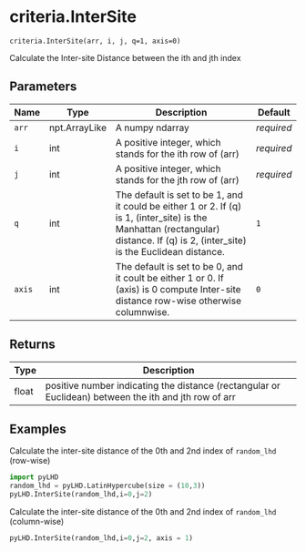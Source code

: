 # criteria.InterSite { #pyLHD.criteria.InterSite }

`criteria.InterSite(arr, i, j, q=1, axis=0)`

Calculate the Inter-site Distance between the ith and jth index

## Parameters

| Name   | Type          | Description                                                                                                                                                                        | Default    |
|--------|---------------|------------------------------------------------------------------------------------------------------------------------------------------------------------------------------------|------------|
| `arr`  | npt.ArrayLike | A numpy ndarray                                                                                                                                                                    | _required_ |
| `i`    | int           | A positive integer, which stands for the ith row of (arr)                                                                                                                          | _required_ |
| `j`    | int           | A positive integer, which stands for the jth row of (arr)                                                                                                                          | _required_ |
| `q`    | int           | The default is set to be 1, and it could be either 1 or 2. If (q) is 1, (inter_site) is the Manhattan (rectangular) distance. If (q) is 2, (inter_site) is the Euclidean distance. | `1`        |
| `axis` | int           | The default is set to be 0, and it coult be either 1 or 0. If (axis) is 0 compute Inter-site distance row-wise otherwise columnwise.                                               | `0`        |

## Returns

| Type   | Description                                                                                           |
|--------|-------------------------------------------------------------------------------------------------------|
| float  | positive number indicating the distance (rectangular or Euclidean) between the ith and jth row of arr |

## Examples



Calculate the inter-site distance of the 0th and 2nd index of `random_lhd` (row-wise)
```python
import pyLHD
random_lhd = pyLHD.LatinHypercube(size = (10,3))
pyLHD.InterSite(random_lhd,i=0,j=2)
```
Calculate the inter-site distance of the 0th and 2nd index of `random_lhd` (column-wise)
```python
pyLHD.InterSite(random_lhd,i=0,j=2, axis = 1)
```